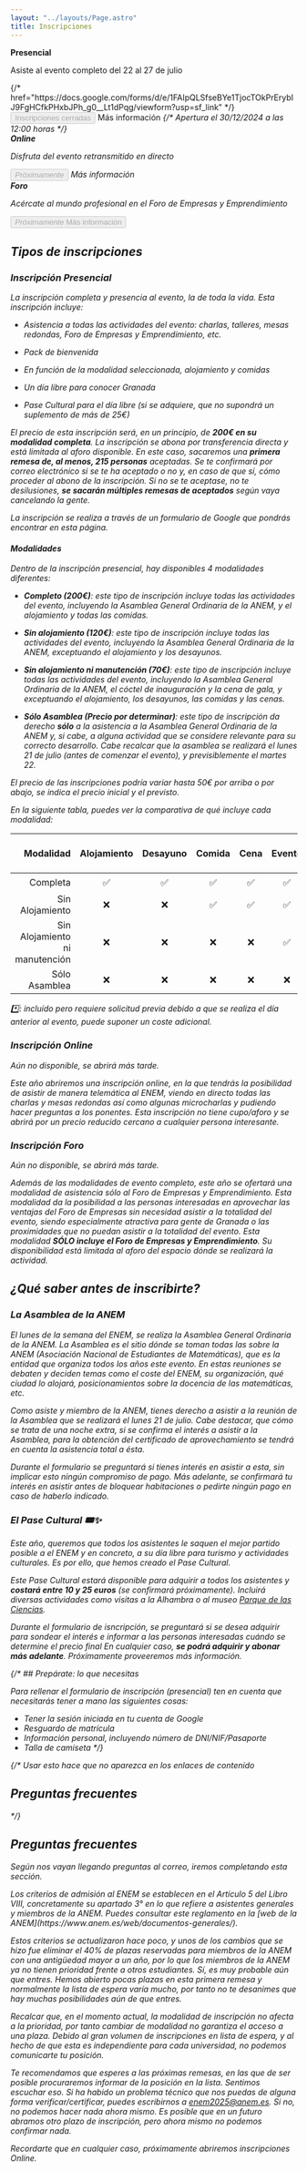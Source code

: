 ```yaml
---
layout: "../layouts/Page.astro"
title: Inscripciones
---
```



<section class="not-prose flex flex-row justify-center items-center text-center py-10 *:px-4 *:max-w-80 flex-1 flex-wrap gap-10 *:bg-clear *:dark:bg-dark *:rounded-lg *:py-4">
  <div>
    <strong class="text-xl">Presencial</strong>
    <p>Asiste al evento completo del 22 al 27 de julio</p>
    {/* href="https://docs.google.com/forms/d/e/1FAIpQLSfseBYe1TjocTOkPrErybIJ9FgHCfkPHxbJPh_g0__Lt1dPqg/viewform?usp=sf_link" */}
    <Button
      disabled
      event="Formulario Inscripción Presencial"
      target="_blank"
    >
      Inscripciones cerradas
    </Button>
    <ButtonOutline href="#inscripción-presencial">
      Más información <i class="i-tabler-arrow-down size-5 -mb-1" />
    </ButtonOutline>
    {/* <em class="text-sm block !mt-2 text-primary-500">
      Apertura el 30/12/2024 a las 12:00 horas
    </em> */}
  </div>
  <div>
    <strong class="text-xl">Online</strong>
    <p>Disfruta del evento retransmitido en directo</p>
    <Button disabled target="_blank">
      <em>Próximamente</em>
    </Button>
    <ButtonOutline href="#inscripción-online">
      Más información <i class="i-tabler-arrow-down size-5 -mb-1" />
    </ButtonOutline>
  </div>
  <div>
    <strong class="text-xl">Foro</strong>
    <p>Acércate al mundo profesional en el Foro de Empresas y Emprendimiento</p>
    <Button disabled target="_blank">
      <em>Próximamente</em>
      <ButtonOutline href="#inscripción-foro">
        Más información <i class="i-tabler-arrow-down size-5 -mb-1" />
      </ButtonOutline>
    </Button>
  </div>
</section>

## Tipos de inscripciones

### Inscripción Presencial

La inscripción completa y presencia al evento, la de toda la vida. Esta
inscripción incluye:

- Asistencia a todas las actividades del evento: charlas, talleres, mesas
  redondas, Foro de Empresas y Emprendimiento, etc.

- Pack de bienvenida

- En función de la modalidad seleccionada, alojamiento y comidas

- Un día libre para conocer Granada

- Pase Cultural para el día libre (si se adquiere, que no supondrá un suplemento
  de más de 25€)

El precio de esta inscripción será, en un principio, de **200€ en su modalidad
completa**. La inscripción se abona por transferencia directa y está limitada al
aforo disponible. En este caso, sacaremos una **primera remesa de, al menos, 215
personas** aceptadas. Se te confirmará por correo electrónico si se te ha
aceptado o no y, en caso de que sí, cómo proceder al abono de la inscripción. Si
no se te aceptase, no te desilusiones, **se sacarán múltiples remesas de
aceptados** según vaya cancelando la gente.

La inscripción se realiza a través de un formulario de Google que pondrás
encontrar en esta página.

#### Modalidades

Dentro de la inscripción presencial, hay disponibles 4 modalidades diferentes:

- **Completo (200€)**: este tipo de inscripción incluye todas las actividades
  del evento, incluyendo la Asamblea General Ordinaria de la ANEM, y el
  alojamiento y todas las comidas.

- **Sin alojamiento (120€)**: este tipo de inscripción incluye todas las
  actividades del evento, incluyendo la Asamblea General Ordinaria de la ANEM,
  exceptuando el alojamiento y los desayunos.

- **Sin alojamiento ni manutención (70€)**: este tipo de inscripción incluye
  todas las actividades del evento, incluyendo la Asamblea General Ordinaria de
  la ANEM, el cóctel de inauguración y la cena de gala, y exceptuando el
  alojamiento, los desayunos, las comidas y las cenas.

- **Sólo Asamblea (_Precio por determinar_)**: este tipo de inscripción da
  derecho **sólo** a la asistencia a la Asamblea General Ordinaria de la ANEM y,
  si cabe, a alguna actividad que se considere relevante para su correcto
  desarrollo. Cabe recalcar que la asamblea se realizará el lunes 21 de julio
  (antes de comenzar el evento), y previsiblemente el martes 22.

_El precio de las inscripciones podría variar hasta 50€ por arriba o por abajo,
se indica el precio inicial y el previsto._

En la siguiente tabla, puedes ver la comparativa de qué incluye cada modalidad:

|                      Modalidad | Alojamiento | Desayuno | Comida | Cena | Evento | Cena de Gala | Cóctel Inaugural | Asamblea |
| -----------------------------: | :---------: | :------: | :----: | :--: | :----: | :----------: | :--------------: | :------: |
|                       Completa |     ✅      |    ✅    |   ✅   |  ✅  |   ✅   |      ✅      |        ✅        |   \*️⃣    |
|                Sin Alojamiento |     ❌      |    ❌    |   ✅   |  ✅  |   ✅   |      ✅      |        ✅        |   \*️⃣    |
| Sin Alojamiento ni manutención |     ❌      |    ❌    |   ❌   |  ❌  |   ✅   |      ✅      |        ✅        |   \*️⃣    |
|                  Sólo Asamblea |     ❌      |    ❌    |   ❌   |  ❌  |   ❌   |      ❌      |        ❌        |    ✅    |

\*️⃣: _incluído pero requiere solicitud previa debido a que se realiza el día
anterior al evento, puede suponer un coste adicional._

### Inscripción Online

_Aún no disponible, se abrirá más tarde._

Este año abriremos una inscripción online, en la que tendrás la posibilidad de
asistir de manera telemática al ENEM, viendo en directo todas las charlas y
mesas redondas así como algunas microcharlas y pudiendo hacer preguntas a los
ponentes. Esta inscripción no tiene cupo/aforo y se abrirá por un precio
reducido cercano a cualquier persona interesante.

### Inscripción Foro

_Aún no disponible, se abrirá más tarde._

Además de las modalidades de evento completo, este año se ofertará una modalidad
de asistencia sólo al Foro de Empresas y Emprendimiento. Esta modalidad da la
posibilidad a las personas interesadas en aprovechar las ventajas del Foro de
Empresas sin necesidad asistir a la totalidad del evento, siendo especialmente
atractiva para gente de Granada o las proximidades que no puedan asistir a la
totalidad del evento. Esta modalidad **SÓLO incluye el Foro de Empresas y
Emprendimiento**. Su disponibilidad está limitada al aforo del espacio dónde se
realizará la actividad.

## ¿Qué saber antes de inscribirte?

### La Asamblea de la ANEM

El lunes de la semana del ENEM, se realiza la Asamblea General Ordinaria de la
ANEM. La Asamblea es el sitio dónde se toman todas las sobre la ANEM (Asociación
Nacional de Estudiantes de Matemáticas), que es la entidad que organiza todos
los años este evento. En estas reuniones se debaten y deciden temas como el
coste del ENEM, su organización, qué ciudad lo alojará, posicionamientos sobre
la docencia de las matemáticas, etc.

Como asiste y miembro de la ANEM, tienes derecho a asistir a la reunión de la
Asamblea que se realizará el lunes 21 de julio. Cabe destacar, que cómo se trata
de una noche extra, si se confirma el interés a asistir a la Asamblea, para la
obtención del certificado de aprovechamiento se tendrá en cuenta la asistencia
total a ésta.

Durante el formulario se preguntará si tienes interés en asistir a esta, sin
implicar esto ningún compromiso de pago. Más adelante, se confirmará tu interés
en asistir antes de bloquear habitaciones o pedirte ningún pago en caso de
haberlo indicado.

### El Pase Cultural 🎟✨

Este año, queremos que todos los asistentes le saquen el mejor partido posible a
el ENEM y en concreto, a su día libre para turismo y actividades culturales. Es
por ello, que hemos creado el _Pase Cultural_.

Este _Pase Cultural_ estará disponible para adquirir a todos los asistentes y
**costará entre 10 y 25 euros** (se confirmará próximamente). Incluirá diversas
actividades como visitas a la Alhambra o al museo
[Parque de las Ciencias](https://www.parqueciencias.com/).

Durante el formulario de isncripción, se preguntará si se desea adquirir para
sondear el interés e informar a las personas interesadas cuándo se determine el
precio final En cualquier caso, **se podrá adquirir y abonar más adelante**.
Próximamente proveeremos más información.

{/* ## Prepárate: lo que necesitas

Para rellenar el formulario de inscripción (presencial) ten en cuenta que
necesitarás tener a mano las siguientes cosas:

- Tener la sesión iniciada en tu cuenta de Google
- Resguardo de matrícula
- Información personal, incluyendo número de DNI/NIF/Pasaporte
- Talla de camiseta */}

{/* Usar esto hace que no aparezca en los enlaces de contenido <h2 id="faq">Preguntas frecuentes</h2> */}
## Preguntas frecuentes

_Según nos vayan llegando preguntas al correo, iremos completando esta sección._


<Accordion title="¿Qué criterio seguís para seleccionar a la gente?">
  Los criterios de admisión al ENEM se establecen en el Artículo 5 del Libro VIII, concretamente su apartado 3° en lo que refiere a asistentes generales y miembros de la ANEM. Puedes consultar este reglamento en la [web de la ANEM](https://www.anem.es/web/documentos-generales/).

  Estos criterios se actualizaron hace poco, y unos de los cambios que se hizo fue eliminar el 40% de plazas reservadas para miembros de la ANEM con una antigüedad mayor a un año, por lo que los miembros de la ANEM ya no tienen prioridad frente a otros estudiantes.
</Accordion>
<Accordion title="Estoy en lista de espera, ¿tengo posibilidades de entrar?">
  Sí, es muy probable aún que entres. Hemos abierto pocas plazas en esta primera remesa y normalmente la lista de espera varía mucho, por tanto no te desanimes que hay muchas posibilidades aún de que entres.

  Recalcar que, en el momento actual, la modalidad de inscripción no afecta a la prioridad, por tanto cambiar de modalidad no garantiza el acceso a una plaza.
</Accordion>
<Accordion title="¿Puedo saber mi posición en la lista de espera?">
  Debido al gran volumen de inscripciones en lista de espera, y al hecho de que esta es independiente para cada universidad, no podemos comunicarte tu posición.

  Te recomendamos que esperes a las próximas remesas, en las que de ser posible procuraremos informar de la posición en la lista.
</Accordion>
<Accordion title="Me he olvidado de inscribirme o ha habido un error, ¿puedo solucionarlo?">
  Sentimos escuchar eso. Si ha habido un problema técnico que nos puedas de alguna forma verificar/certificar, puedes escribirnos a [enem2025@anem.es](mailto:enem2025@anem.es). Si no, no podemos hacer nada ahora mismo. Es posible que en un futuro abramos otro plazo de inscripción, pero ahora mismo no podemos confirmar nada.

  Recordarte que en cualquier caso, próximamente abriremos inscripciones Online.
</Accordion>